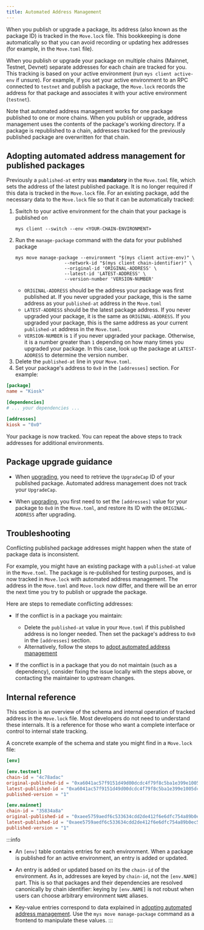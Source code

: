 ```yaml
---
title: Automated Address Management
---
```


When you publish or upgrade a package, its address (also known as the package ID) is tracked in the `Move.lock` file. This bookkeeping is done automatically so that you can avoid recording or updating hex addresses (for example, in the `Move.toml` file). 

When you publish or upgrade your package on multiple chains (Mainnet, Testnet, Devnet) separate addresses for each chain are tracked for you. This tracking is based on your active environment (run `mys client active-env` if unsure). For example, if you set your active environment to an RPC connected to `testnet` and publish a package, the `Move.lock` records the address for that package and associates it with your active environment (`testnet`).

Note that automated address management works for one package published to one or more chains. When you publish or upgrade, address management uses the contents of the package's working directory. If a package is republished to a chain, addresses tracked for the previously published package are overwritten for that chain.

## Adopting automated address management for published packages

Previously a `published-at` entry was **mandatory** in the `Move.toml` file, which sets the address of the latest published package. It is no longer required if this data is tracked in the `Move.lock` file. For an existing package, add the necessary data to the `Move.lock` file so that it can be automatically tracked:

1. Switch to your active environment for the chain that your package is published on
      ```
      mys client --switch --env <YOUR-CHAIN-ENVIRONMENT>
      ```
1. Run the `manage-package` command with the data for your published package
      ```
      mys move manage-package --environment "$(mys client active-env)" \
                        --network-id "$(mys client chain-identifier)" \
                        --original-id 'ORIGINAL-ADDRESS' \
                        --latest-id 'LATEST-ADDRESS' \
                        --version-number 'VERSION-NUMBER'
      ```
      - `ORIGINAL-ADDRESS` should be the address your package was first published at. If you never upgraded your package, this is the same address as your `published-at` address in the `Move.toml`
      - `LATEST-ADDRESS` should be the latest package address. If you never upgraded your package, it is the same as `ORIGINAL-ADDRESS`. If you upgraded your package, this is the same address as your current `published-at` address in the `Move.toml`.
      - `VERSION-NUMBER` is `1` if you never upgraded your package. Otherwise, it is a number greater than `1` depending on how many times you upgraded your package. In this case, look up the package at `LATEST-ADDRESS` to determine the version number.
1. Delete the `published-at` line in your `Move.toml`.
1. Set your package's address to `0x0` in the `[addresses]` section. For example:

```toml
[package]
name = "Kiosk"

[dependencies]
# ... your dependencies ...

[addresses]
kiosk = "0x0"
```

Your package is now tracked. You can repeat the above steps to track addresses for additional environments.

## Package upgrade guidance

- When [upgrading](./upgrade#upgrade-requirements), you need to retrieve the `UpgradeCap` ID of your published package. Automated address management does not track your `UpgradeCap`.

- When [upgrading](./upgrade#example), you first need to set the `[addresses]` value for your package to `0x0` in the `Move.toml`, and restore its ID with the `ORIGINAL-ADDRESS` after upgrading.

## Troubleshooting

Conflicting published package addresses might happen when the state of package data is inconsistent.

For example, you might have an existing package with a `published-at` value in the `Move.toml`. The package is re-published for testing purposes, and is now tracked in `Move.lock` with automated address management. The address in the `Move.toml` and `Move.lock` now differ, and there will be an error the next time you try to publish or upgrade the package.

Here are steps to remediate conflicting addresses:

- If the conflict is in a package you maintain:
  - Delete the `published-at` value in your `Move.toml` if this published address is no longer needed. Then set the package's address to `0x0` in the `[addresses]` section.
  - Alternatively, follow the steps to [adopt automated address management](#adopting-automated-address-management-for-published-packages)

- If the conflict is in a package that you do not maintain (such as a dependency), consider fixing the issue locally with the steps above, or contacting the maintainer to upstream changes.

## Internal reference

This section is an overview of the schema and internal operation of tracked address in the `Move.lock` file. Most developers do not need to understand these internals. It is a reference for those who want a complete interface or control to internal state tracking.

A concrete example of the schema and state you might find in a `Move.lock` file:

```toml
[env]

[env.testnet]
chain-id = "4c78adac"
original-published-id = "0xa6041ac57f9151d49d00dcdc4f79f8c5ba1e399e1005dcb0fdd1c8632020d5a6"
latest-published-id = "0xa6041ac57f9151d49d00dcdc4f79f8c5ba1e399e1005dcb0fdd1c8632020d5a6"
published-version = "1"

[env.mainnet]
chain-id = "35834a8a"
original-published-id = "0xaee5759aedf6c533634cdd2de412f6e6dfc754a89b0ec554a73597348f334477"
latest-published-id = "0xaee5759aedf6c533634cdd2de412f6e6dfc754a89b0ec554a73597348f334477"
published-version = "1"
```

:::info

- An `[env]` table contains entries for each environment. When a package is published for an active environment, an entry is added or updated.
 
- An entry is added or updated based on its the `chain-id` of the environment. As in, addresses are keyed by `chain-id`, not the `[env.NAME]` part. This is so that packages and their dependencies are resolved canonically by chain identifier: keying by `[env.NAME]` is not robust when users can choose arbitrary environment `NAME` aliases.

- Key-value entries correspond to data explained in [adopting automated address management](#adopting-automated-address-management-for-published-packages). Use the `mys move manage-package` command as a frontend to manipulate these values.
:::
